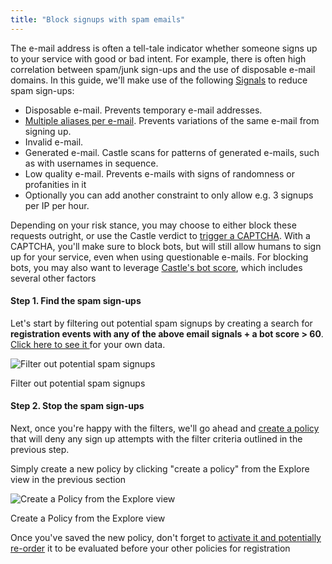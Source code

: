 ```yaml
---
title: "Block signups with spam emails"
---
```


The e-mail address is often a tell-tale indicator whether someone signs up to your service with good or bad intent. For example, there is often high correlation between spam/junk sign-ups and the use of disposable e-mail domains. In this guide, we'll make use of the following [Signals](/docs/signals-reference#email-intelligence) to reduce spam sign-ups:

* Disposable e-mail. Prevents temporary e-mail addresses.
* [Multiple aliases per e-mail](/changelog/new-signal-multiple-aliases-per-email). Prevents variations of the same e-mail from signing up.
* Invalid e-mail.
* Generated e-mail. Castle scans for patterns of generated e-mails, such as with usernames in sequence.
* Low quality e-mail. Prevents e-mails with signs of randomness or profanities in it
* Optionally you can add another constraint to only allow e.g. 3 signups per IP per hour.

Depending on your risk stance, you may choose to either block these requests outright, or use the Castle verdict to [trigger a CAPTCHA](/docs/using-captcha-with-castle). With a CAPTCHA, you'll make sure to block bots, but will still allow humans to sign up for your service, even when using questionable e-mails. For blocking bots, you may also want to leverage [Castle's bot score](/docs/risk-scoring#the-three-risk-scores), which includes several other factors

#### Step 1\. Find the spam sign-ups

Let's start by filtering out potential spam signups by creating a search for **registration events with any of the above email signals + a bot score > 60**. [Click here to see it ](https://dashboard.castle.io/v2/events?from=2022-09-03%2014:08:44&to=2022-12-02%2015:08:43&list=%5B%5D&nested=%5B%5D&filterGroups=%7B%22groups%22:%5B%7B%22filters%22:%5B%7B%22op%22:%22$in%22,%22value%22:%5B%22disposable%5Femail%5Fdomain%22,%22generated%5Femail%22,%22invalid%5Femail%22,%22low%5Fquality%5Femail%22,%22multiple%5Faliases%5Fper%5Femail%22%5D,%22field%22:%22signals%22,%22disabled%22:false%7D%5D%7D,%7B%22filters%22:%5B%7B%22op%22:%22$range%22,%22value%22:%7B%22gt%22:0.6,%22lt%22:1%7D,%22field%22:%22scores.bot.score%22,%22disabled%22:false%7D%5D%7D,%7B%22filters%22:%5B%7B%22op%22:%22$eq%22,%22value%22:%22$registration%22,%22field%22:%22type%22,%22disabled%22:false%7D%5D%7D%5D,%22op%22:%22and%22%7D&option=3M&cols=signals&bucket=type&tab=events&ct=bar&groups=%5B%7B%22id%22:%22user.id%22,%22group%22:%22user.id%22,%22label%22:%22Users%22,%22cols%22:%5B%7B%22prop%22:%22scores.account%5Fabuse.score%22,%22func%22:%22$max%22,%22label%22:%22Account%20Abuse%20Score%22%7D,%7B%22prop%22:%22scores.account%5Ftakeover.score%22,%22func%22:%22$max%22,%22label%22:%22Account%20Takeover%20Score%22%7D,%7B%22prop%22:%22scores.bot.score%22,%22func%22:%22$max%22,%22label%22:%22Bot%20Score%22%7D,%7B%22prop%22:%22user.id%22,%22func%22:%22$last%22,%22label%22:%22id%22%7D,%7B%22prop%22:%22user.email%22,%22func%22:%22$last%22,%22label%22:%22cst%5Fumail%22%7D,%7B%22prop%22:%22user.name%22,%22func%22:%22$last%22,%22label%22:%22cst%5Funame%22%7D,%7B%22prop%22:%22ip.location.country%5Fcode%22,%22func%22:%22$last%22,%22label%22:%22cst%5Fcountry%22%7D,%7B%22prop%22:%22ip.location.postal%5Fcode%22,%22func%22:%22$last%22,%22label%22:%22cst%5Fpcode%22%7D,%7B%22prop%22:%22ip.location.city%22,%22func%22:%22$last%22,%22label%22:%22cst%5Fcity%22%7D,%7B%22prop%22:%22user.registered%5Fat%22,%22func%22:%22$last%22,%22label%22:%22Registered%20at%22%7D,%7B%22prop%22:%22signals%22,%22func%22:%22$top%5Fk%22,%22label%22:%22Signals%22,%22options%22:%7B%22size%22:20%7D%7D,%7B%22prop%22:%22created%5Fat%22,%22func%22:%22$max%22,%22label%22:%22CASTLE%20LAST%20SEEN%22%7D,%7B%22prop%22:%22device.fingerprint%22,%22func%22:%22$count%22,%22label%22:%22Devices%22,%22options%22:%7B%22distinct%22:true%7D%7D,%7B%22prop%22:%22created%5Fat%22,%22func%22:%22$min%22,%22label%22:%22CASTLE%20FIRST%20SEEN%22%7D,%7B%22prop%22:%22user.id%22,%22func%22:%22$count%22,%22label%22:%22Events%22%7D%5D,%22sort%22:%7B%22field%22:%22user.id%22,%22func%22:%22$count%22,%22order%22:%22desc%22%7D%7D,%7B%22id%22:%22device.fingerprint%22,%22group%22:%22device.fingerprint%22,%22label%22:%22Devices%22,%22cols%22:%5B%7B%22prop%22:%22scores.account%5Fabuse.score%22,%22func%22:%22$max%22,%22label%22:%22Account%20Abuse%20Score%22%7D,%7B%22prop%22:%22scores.account%5Ftakeover.score%22,%22func%22:%22$max%22,%22label%22:%22Account%20Takeover%20Score%22%7D,%7B%22prop%22:%22scores.bot.score%22,%22func%22:%22$max%22,%22label%22:%22Bot%20Score%22%7D,%7B%22prop%22:%22device.fingerprint%22,%22func%22:%22$last%22,%22label%22:%22id%22%7D,%7B%22prop%22:%22device.software.name%22,%22func%22:%22$last%22,%22label%22:%22cst%5Fsname%22%7D,%7B%22prop%22:%22device.os.name%22,%22func%22:%22$last%22,%22label%22:%22cst%5Fos%22%7D,%7B%22prop%22:%22created%5Fat%22,%22func%22:%22$max%22,%22label%22:%22CASTLE%20LAST%20SEEN%22%7D,%7B%22prop%22:%22ip.location.country%5Fcode%22,%22func%22:%22$last%22,%22label%22:%22cst%5Fcountry%22%7D,%7B%22prop%22:%22ip.location.postal%5Fcode%22,%22func%22:%22$last%22,%22label%22:%22cst%5Fpcode%22%7D,%7B%22prop%22:%22ip.location.city%22,%22func%22:%22$last%22,%22label%22:%22cst%5Fcity%22%7D,%7B%22prop%22:%22ip.address%22,%22func%22:%22$last%22,%22label%22:%22cst%5Fip%22%7D,%7B%22prop%22:%22ip.isp%5Fname%22,%22func%22:%22$last%22,%22label%22:%22cst%5Fisp%22%7D,%7B%22prop%22:%22signals%22,%22func%22:%22$top%5Fk%22,%22label%22:%22Signals%22,%22options%22:%7B%22size%22:20%7D%7D,%7B%22prop%22:%22user.id%22,%22func%22:%22$count%22,%22label%22:%22Users%22,%22options%22:%7B%22distinct%22:true%7D%7D,%7B%22prop%22:%22created%5Fat%22,%22func%22:%22$min%22,%22label%22:%22CASTLE%20FIRST%20SEEN%22%7D,%7B%22prop%22:%22device.fingerprint%22,%22func%22:%22$count%22,%22label%22:%22Events%22%7D%5D,%22sort%22:%7B%22field%22:%22device.fingerprint%22,%22func%22:%22$count%22,%22order%22:%22desc%22%7D%7D,%7B%22id%22:%22ip.address%22,%22group%22:%22ip.address%22,%22label%22:%22IPs%22,%22cols%22:%5B%7B%22prop%22:%22ip.address%22,%22func%22:%22$last%22,%22label%22:%22id%22%7D,%7B%22prop%22:%22ip.isp%5Fname%22,%22func%22:%22$last%22,%22label%22:%22ISP%22%7D,%7B%22prop%22:%22ip.location.country%5Fcode%22,%22func%22:%22$last%22,%22label%22:%22Location%22%7D,%7B%22prop%22:%22user.id%22,%22func%22:%22$count%22,%22label%22:%22Users%22,%22options%22:%7B%22distinct%22:true%7D%7D,%7B%22prop%22:%22device.fingerprint%22,%22func%22:%22$count%22,%22label%22:%22Devices%22,%22options%22:%7B%22distinct%22:true%7D%7D,%7B%22prop%22:%22ip.address%22,%22func%22:%22$count%22,%22label%22:%22Events%22%7D,%7B%22prop%22:%22created%5Fat%22,%22func%22:%22$max%22,%22label%22:%22CASTLE%20LAST%20SEEN%22%7D,%7B%22prop%22:%22created%5Fat%22,%22func%22:%22$min%22,%22label%22:%22CASTLE%20FIRST%20SEEN%22%7D,%7B%22prop%22:%22ip.location.city%22,%22func%22:%22$last%22,%22label%22:%22cst%5Fcity%22%7D,%7B%22prop%22:%22ip.location.postal%5Fcode%22,%22func%22:%22$last%22,%22label%22:%22cst%5Fpcode%22%7D%5D,%22sort%22:%7B%22field%22:%22ip.address%22,%22func%22:%22$count%22,%22order%22:%22desc%22%7D%7D,%7B%22id%22:%22ip.location.country%5Fcode%22,%22group%22:%22ip.location.country%5Fcode%22,%22label%22:%22Countries%22,%22cols%22:%5B%7B%22prop%22:%22ip.location.country%5Fcode%22,%22func%22:%22$last%22,%22label%22:%22id%22%7D,%7B%22prop%22:%22user.id%22,%22func%22:%22$count%22,%22label%22:%22Users%22,%22options%22:%7B%22distinct%22:true%7D%7D,%7B%22prop%22:%22device.fingerprint%22,%22func%22:%22$count%22,%22label%22:%22Devices%22,%22options%22:%7B%22distinct%22:true%7D%7D,%7B%22prop%22:%22ip.location.country%5Fcode%22,%22func%22:%22$count%22,%22label%22:%22Events%22%7D,%7B%22prop%22:%22created%5Fat%22,%22func%22:%22$max%22,%22label%22:%22CASTLE%20LAST%20SEEN%22%7D,%7B%22prop%22:%22created%5Fat%22,%22func%22:%22$min%22,%22label%22:%22CASTLE%20FIRST%20SEEN%22%7D%5D,%22sort%22:%7B%22field%22:%22ip.location.country%5Fcode%22,%22func%22:%22$count%22,%22order%22:%22desc%22%7D%7D%5D&advancedFilters=%7B%22user.id%22:%7B%22only%5Fshow%5Fauthenticated%22:%7B%22value%22:false%7D,%22apply%5Fto%5Fcontents%22:%7B%22value%22:true%7D%7D,%22device.fingerprint%22:%7B%22only%5Fshow%5Fauthenticated%22:%7B%22value%22:false%7D,%22apply%5Fto%5Fcontents%22:%7B%22value%22:true%7D%7D,%22ip.address%22:%7B%22only%5Fshow%5Fauthenticated%22:%7B%22value%22:false%7D,%22apply%5Fto%5Fcontents%22:%7B%22value%22:true%7D%7D,%22ip.location.country%5Fcode%22:%7B%22only%5Fshow%5Fauthenticated%22:%7B%22value%22:false%7D,%22apply%5Fto%5Fcontents%22:%7B%22value%22:true%7D%7D%7D) for your own data.

![Filter out potential spam signups](/images/8d43aa1-image.png)

Filter out potential spam signups

#### Step 2\. Stop the spam sign-ups

Next, once you're happy with the filters, we'll go ahead and [create a policy](/docs/creating-a-policy#step-1-create-a-new-policy) that will deny any sign up attempts with the filter criteria outlined in the previous step. 

Simply create a new policy by clicking "create a policy" from the Explore view in the previous section

![Create a Policy from the Explore view](/images/263adc5-bild.png)

Create a Policy from the Explore view

Once you've saved the new policy, don't forget to [activate it and potentially re-order](/docs/creating-a-policy#step-3-enable-and-reorder) it to be evaluated before your other policies for registration